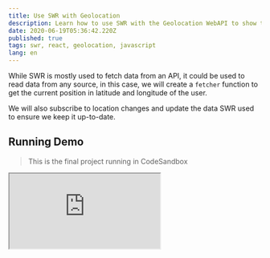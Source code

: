 ```yaml
---
title: Use SWR with Geolocation
description: Learn how to use SWR with the Geolocation WebAPI to show the user location in a map and keep it up-to-date with any change.
date: 2020-06-19T05:36:42.220Z
published: true
tags: swr, react, geolocation, javascript
lang: en
---
```


While SWR is mostly used to fetch data from an API, it could be used to read data from any source, in this case, we will create a `fetcher` function to get the current position in latitude and longitude of the user.

We will also subscribe to location changes and update the data SWR used to ensure we keep it up-to-date.

## Running Demo

> This is the final project running in CodeSandbox

<iframe
  src="https://codesandbox.io/embed/use-swr-with-geolocation-d3l7h?fontsize=14&hidenavigation=1&theme=light&view=preview"
  style={{
    width: "100%",
    height: 500,
    border: 0,
    borderRadius: 4,
    overflow: "hidden",
  }}
  title="Use SWR with Geolocation"
  allow="geolocation"
  sandbox="allow-modals allow-forms allow-popups allow-scripts allow-same-origin"
/>

## Creating the Fetcher

First of all, we need to create the `fetcher` we will pass to SWR, this function must return a Promise resolved to the data we want SWR to cache. However, Geolocation API uses a callback, to convert it to a Promise we could return an instance of Promise and manually resolve it when we get the location.

```js
function fetcher() {
  return new Promise((resolve, reject) => {
    function onSuccess({ coords }) {
      resolve([coords.latitude, coords.longitude]);
    }

    navigator.geolocation.getCurrentPosition(onSuccess, reject);
  });
}
```

As you can see, the `onSuccess` callback we pass to `navigator.geolocation.getCurrentPosition` will resolve the Promise with an array with the latitude and longitude.

## Using SWR in a Component

Now we need to use our fetcher in a component. First, we need to create a component where we will call `useSWR` as the key we will use `geolocation` this key is not going to be used by the fetcher in our case, as you would typically do if you used an API endpoint, as the `fetcher` we will use our function from above.

```js
function App() {
  const { data: position, mutate } = useSWR("geolocation", fetcher);

  if (!position) {
    return (
      <Map zoom={15}>
        <TileLayer
          url="https://{s}.tile.openstreetmap.org/{z}/{x}/{y}.png"
          attribution='&copy; <a href="http://osm.org/copyright">OpenStreetMap</a> contributors'
        />
      </Map>
    );
  }

  return (
    <Map center={position} zoom={15}>
      <TileLayer
        url="https://{s}.tile.openstreetmap.org/{z}/{x}/{y}.png"
        attribution='&copy; <a href="http://osm.org/copyright">OpenStreetMap</a> contributors'
      />
      <Marker position={position} />
    </Map>
  );
}
```

As you can see, we detect if the `position` exists and render a centered map with a marker if it exists and a non-centered map without a marker, if it does not, exists.

> Note: The Map, TileLayer and Marker components come from the react-leaflet library, but could be easily replaced with Google Map components if desired. I have used this one because it does not need any API key to work.

## Subscribing to Location Changes

To subscribe to changes in the current location, we could use the `navigator.geolocation.watchPosition` function, and this function receives a callback similar to `navigator.geolocation.getCurrentPosition`, we could then use the `mutate` function from SWR to update the cached data.

To run that function, we could use the useEffect hook of React.

```js
React.useEffect(() => {
  const id = navigator.geolocation.watchPosition((position) => {
    mutate([position.coords.latitude, position.coords.longitude], false);
  });
  return () => navigator.geolocation.clearWatch(id);
}, [mutate]);
```

Notice we are getting an id from `watchPosition`, this id is the watcher's identification. We later use it in the returned function to unsubscribe. This let us stop calling `mutate` after the component unmounts.

We also call `mutate` without passing the key, this is because `useSWR` will also return a `mutate` function (you can see it in the step before) with the `key` predefined, so we only need to pass the rest of the arguments.

In our case we disable the revalidation because we can trust the data we received, there is no need to call `getCurrentPosition` again after a new position comes from `watchPosition`.

## All Combined

If we combined all the code above, we will get the following code:

```js
import React from "react";
import useSWR from "swr";
import { Map, TileLayer, Marker } from "react-leaflet"; // the Map library

// Our fetcher function
function fetcher() {
  return new Promise((resolve, reject) => {
    function onSuccess({ coords }) {
      resolve([coords.latitude, coords.longitude]);
    }

    navigator.geolocation.getCurrentPosition(onSuccess, reject);
  });
}

export default function App() {
  const { data: position, mutate } = useSWR("geolocation", fetcher);

  // Our effect is defined after useSWR and before the condition
  React.useEffect(() => {
    const id = navigator.geolocation.watchPosition((position) => {
      mutate([position.coords.latitude, position.coords.longitude], false);
    });
    return () => navigator.geolocation.clearWatch(id);
  }, [mutate]);

  if (!position) {
    return (
      <Map zoom={15}>
        <TileLayer
          url="https://{s}.tile.openstreetmap.org/{z}/{x}/{y}.png"
          attribution='&copy; <a href="http://osm.org/copyright">OpenStreetMap</a> contributors'
        />
      </Map>
    );
  }

  return (
    <Map center={position} zoom={15}>
      <TileLayer
        url="https://{s}.tile.openstreetmap.org/{z}/{x}/{y}.png"
        attribution='&copy; <a href="http://osm.org/copyright">OpenStreetMap</a> contributors'
      />
      <Marker position={position} />
    </Map>
  );
}
```

You can see the application working in the demo at the beginning of the article, if you are on Google Chrome (or another Chromium-based browser) you can mock your sensors in the DevTools to simulate being in another part of the world, and the map will update in real-time.

You can also open it in your mobile phone and go out for a walk to see how you move, the amount of distance and accuracy of your location will vary per physical device.
